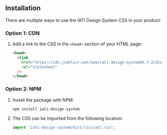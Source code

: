 
<Meta title="Get Started" />

<Title>IATI Design System</Title>

## Installation

There are multiple ways to use the IATI Design System CSS in your product:

### Option 1: CDN

1. Add a link to the CSS in the `<head>` section of your HTML page:

   ```html
   <head>
     <link
       href="https://cdn.jsdelivr.net/npm/iati-design-system@X.Y.Z/dist/css/iati.css"
       rel="stylesheet"
     />
   </head>
   ```

### Option 2: NPM

1. Install the package with NPM:

   ```
   npm install iati-design-system
   ```

2. The CSS can be imported from the following location:

   ```javascript
   import "iati-design-system/dist/css/iati.css";
   ```
